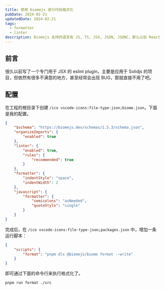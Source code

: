```yaml
---
title: 使用 biomejs 进行代码格式化
pubDate: 2024-02-21
updatedDate: 2024-02-21
tags:
  - formatter
  - linter
description: Biomejs 支持的语言有 JS, TS, JSX, JSON, JSONC，那么以后 React 和 Solidjs 的工程就可以直接用这个来格式化了。Vue, Svelte, Astro 的支持还在跟进，还是挺期待的。
---
```


## 前言

很久以前写了一个专门用于 JSX 的 eslint plugin，主要是应用于 Solidjs 的项目，但依然有很多不满意的地方，甚至经常会出现 BUG，那就直接不用了吧。

## 配置

在工程的根目录下创建 `/ico vscode-icons:file-type-json;biome.json`，下面是我的配置。

```json
{
	"$schema": "https://biomejs.dev/schemas/1.5.3/schema.json",
	"organizeImports": {
		"enabled": true
	},
	"linter": {
		"enabled": true,
		"rules": {
			"recommended": true
		}
	},
	"formatter": {
		"indentStyle": "space",
		"indentWidth": 2
	},
	"javascript": {
		"formatter": {
			"semicolons": "asNeeded",
			"quoteStyle": "single"
		}
	}
}
```

完成后，在 `/ico vscode-icons:file-type-json;packages.json` 中，增加一条运行脚本：

```json
{
	"scripts": {
		"format": "pnpm dlx @biomejs/biome format --write"
	}
}
```

即可通过下面的命令行来执行格式化了。

```sh
pnpm run format ./src
```
